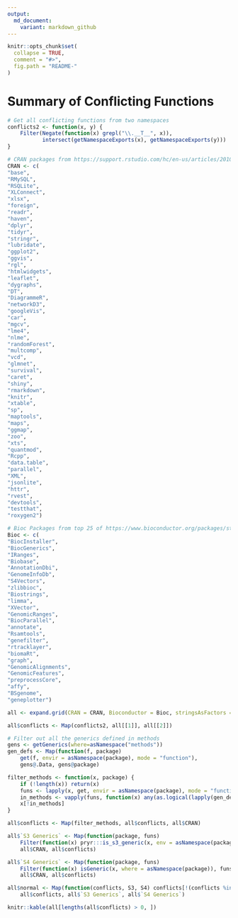 ```yaml
---
output:
  md_document:
    variant: markdown_github
---
```


<!-- README.md is generated from README.Rmd. Please edit that file -->

```r
knitr::opts_chunk$set(
  collapse = TRUE,
  comment = "#>",
  fig.path = "README-"
)
```

# Summary of Conflicting Functions #
```r
# Get all conflicting functions from two namespaces
conflicts2 <- function(x, y) {
    Filter(Negate(function(x) grepl("\\.__T__", x)),
           intersect(getNamespaceExports(x), getNamespaceExports(y)))
}

# CRAN packages from https://support.rstudio.com/hc/en-us/articles/201057987-Quick-list-of-useful-R-packages
CRAN <- c(
"base",
"RMySQL",
"RSQLite",
"XLConnect",
"xlsx",
"foreign",
"readr",
"haven",
"dplyr",
"tidyr",
"stringr",
"lubridate",
"ggplot2",
"ggvis",
"rgl",
"htmlwidgets",
"leaflet",
"dygraphs",
"DT",
"DiagrammeR",
"networkD3",
"googleVis",
"car",
"mgcv",
"lme4",
"nlme",
"randomForest",
"multcomp",
"vcd",
"glmnet",
"survival",
"caret",
"shiny",
"rmarkdown",
"knitr",
"xtable",
"sp",
"maptools",
"maps",
"ggmap",
"zoo",
"xts",
"quantmod",
"Rcpp",
"data.table",
"parallel",
"XML",
"jsonlite",
"httr",
"rvest",
"devtools",
"testthat",
"roxygen2")

# Bioc Packages from top 25 of https://www.bioconductor.org/packages/stats/
Bioc <- c(
"BiocInstaller",
"BiocGenerics",
"IRanges",
"Biobase",
"AnnotationDbi",
"GenomeInfoDb",
"S4Vectors",
"zlibbioc",
"Biostrings",
"limma",
"XVector",
"GenomicRanges",
"BiocParallel",
"annotate",
"Rsamtools",
"genefilter",
"rtracklayer",
"biomaRt",
"graph",
"GenomicAlignments",
"GenomicFeatures",
"preprocessCore",
"affy",
"BSgenome",
"geneplotter")

all <- expand.grid(CRAN = CRAN, Bioconductor = Bioc, stringsAsFactors = FALSE)

all$conflicts <- Map(conflicts2, all[[1]], all[[2]])

# Filter out all the generics defined in methods
gens <- getGenerics(where=asNamespace("methods"))
gen_defs <- Map(function(f, package)
    get(f, envir = asNamespace(package), mode = "function"),
    gens@.Data, gens@package)

filter_methods <- function(x, package) {
    if (!length(x)) return(x)
    funs <- lapply(x, get, envir = asNamespace(package), mode = "function")
    in_methods <- vapply(funs, function(x) any(as.logical(lapply(gen_defs, identical, x))), logical(1))
    x[!in_methods]
}

all$conflicts <- Map(filter_methods, all$conflicts, all$CRAN)

all$`S3 Generics` <- Map(function(package, funs)
    Filter(function(x) pryr:::is_s3_generic(x, env = asNamespace(package)), funs),
    all$CRAN, all$conflicts)

all$`S4 Generics` <- Map(function(package, funs)
    Filter(function(x) isGeneric(x, where = asNamespace(package)), funs),
    all$CRAN, all$conflicts)

all$normal <- Map(function(conflicts, S3, S4) conflicts[!(conflicts %in% S3 | conflicts %in% S4)],
    all$conflicts, all$`S3 Generics`, all$`S4 Generics`)

knitr::kable(all[lengths(all$conflicts) > 0, ])
```
